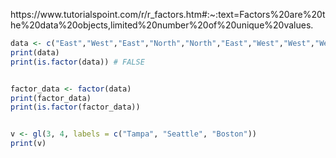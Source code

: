 https://www.tutorialspoint.com/r/r_factors.htm#:~:text=Factors%20are%20the%20data%20objects,limited%20number%20of%20unique%20values.

```r
data <- c("East","West","East","North","North","East","West","West","West","East","North")
print(data)
print(is.factor(data)) # FALSE


factor_data <- factor(data)
print(factor_data)
print(is.factor(factor_data))


v <- gl(3, 4, labels = c("Tampa", "Seattle", "Boston"))
print(v)


```